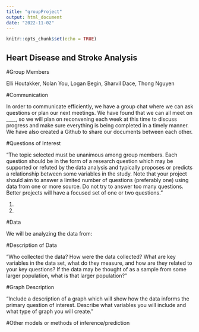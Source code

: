 ---
title: "groupProject"
output: html_document
date: "2022-11-02"
---

```{r setup, include=FALSE}
knitr::opts_chunk$set(echo = TRUE)
```

## Heart Disease and Stroke Analysis

#Group Members

Elli Houtakker, Nolan You, Logan Begin, Sharvil Dace, Thong Nguyen


#Communication

In order to communicate efficiently, we have a group chat where we can ask questions or plan our next meetings. We have found that we can all meet on ____, so we will plan on reconvening each week at this time to discuss progress and make sure everything is being completed in a timely manner. We have also created a Github to share our documents between each other. 


#Questions of Interest

"The topic selected must be unanimous among group members.
Each question should be in the form of a research question which may be supported or refuted by the data analysis and typically proposes or predicts a relationship between some variables in the study.
Note that your project should aim to answer a limited number of questions (preferably one) using data from one or more source.
Do not try to answer too many questions. Better projects will have a focused set of one or two questions."

1. 
2. 

#Data

We will be analyzing the data from: 



#Description of Data

"Who collected the data?
How were the data collected?
What are key variables in the data set, what do they measure, and how are they related to your key questions?
If the data may be thought of as a sample from some larger population, what is that larger population?"

#Graph Description

"Include a description of a graph which will show how the data informs the primary question of interest.
Describe what variables you will include and what type of graph you will create."

#Other models or methods of inference/prediction


